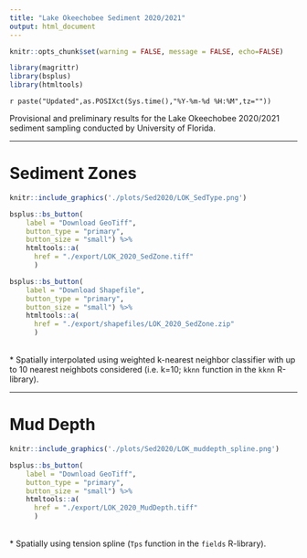 ```yaml
---
title: "Lake Okeechobee Sediment 2020/2021"
output: html_document
---
```


```r
knitr::opts_chunk$set(warning = FALSE, message = FALSE, echo=FALSE)

library(magrittr)
library(bsplus)
library(htmltools)
```

`r paste("Updated",as.POSIXct(Sys.time(),"%Y-%m-%d %H:%M",tz=""))`

Provisional and preliminary results for the Lake Okeechobee 2020/2021 sediment sampling conducted by University of Florida.

***
# Sediment Zones

```r

knitr::include_graphics('./plots/Sed2020/LOK_SedType.png')
```

```r
bsplus::bs_button(
    label = "Download GeoTiff",
    button_type = "primary",
    button_size = "small") %>%
    htmltools::a(
      href = "./export/LOK_2020_SedZone.tiff"
      )
```

```r
bsplus::bs_button(
    label = "Download Shapefile",
    button_type = "primary",
    button_size = "small") %>%
    htmltools::a(
      href = "./export/shapefiles/LOK_2020_SedZone.zip"
      )
```

<br>
* Spatially interpolated using weighted k-nearest neighbor classifier with up to 10 nearest neighbots considered (i.e. k=10; `kknn` function in the `kknn` R-library).  

***
# Mud Depth

```r

knitr::include_graphics('./plots/Sed2020/LOK_muddepth_spline.png')
```

```r
bsplus::bs_button(
    label = "Download GeoTiff",
    button_type = "primary",
    button_size = "small") %>%
    htmltools::a(
      href = "./export/LOK_2020_MudDepth.tiff"
      )
```

<br>
* Spatially using tension spline (`Tps` function in the `fields` R-library).  
